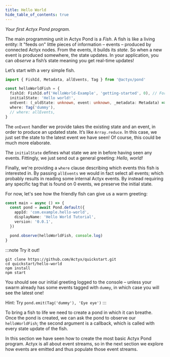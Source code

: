 ```yaml
---
title: Hello World
hide_table_of_contents: true
---
```


_Your first Actyx Pond program._

The main programming unit in Actyx Pond is a _Fish_. A fish is like a living entity: It
"feeds on" little pieces of information – events – produced by connected Actyx nodes. From the
events, it builds its _state_. So when a new event is produced somewhere, the state updates. In your
application, you can _observe_ a fish’s state meaning you get real-time updates!

Let’s start with a very simple fish.

```typescript
import { FishId, Metadata, allEvents, Tag } from '@actyx/pond'

const helloWorldFish = {
  fishId: FishId.of('HelloWorld-Example', 'getting-started', 0), // For caching
  initialState: 'Hello world!',
  onEvent: (_oldState: unknown, event: unknown, _metadata: Metadata) => event,
  where: Tag('dummy'),
  // where: allEvents,
}
```

The `onEvent` handler we provide takes the existing state and an event, in order to produce an
updated state. It’s like `Array.reduce`. In this case, we just set the state to the latest event we
have seen! Of course, this could be much more elaborate.

The `initialState` defines what state we are in before having seen any events. Fittingly, we just
send out a general greeting: _Hello, world!_

Finally, we're providing a `where` clause describing which events this fish is interested in. By
passing `allEvents` we would in fact select all events; which probably results in reading some internal
Actyx events.
By instead requiring any specific tag that is found on 0 events, we preserve the initial state.

For now, let's see how the friendly fish can give us a warm greeting:

```typescript
const main = async () => {
  const pond = await Pond.default({
    appId: 'com.example.hello-world',
    displayName: 'Hello World Tutorial',
    version: '0.0.1',
  })

  pond.observe(helloWorldFish, console.log)
}
```

:::note Try it out!

```text
git clone https://github.com/Actyx/quickstart.git
cd quickstart/hello-world
npm install
npm start
```

You should see our initial greeting logged to the console – unless your swarm already has some events tagged with `dummy`, in
which case you will see the latest one!

Hint: Try `pond.emit(Tag('dummy'), 'Eye eye')`
:::

To bring a fish to life we need to create a pond in which it can breathe.
Once the pond is created, we can ask the pond to observe our `helloWorldFish`; the second argument is a callback, which
is called with every state update of the fish.

In this section we have seen how to create the most basic Actyx Pond program.
Actyx is all about event streams, so in the next section we explore how events are emitted and thus populate those event streams.
